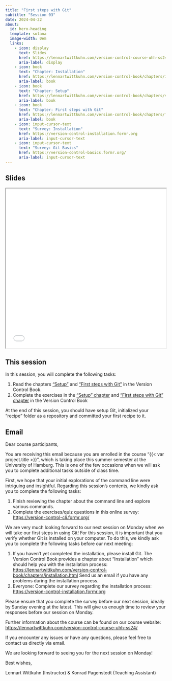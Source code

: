 ```yaml
---
title: "First steps with Git"
subtitle: "Session 03"
date: 2024-04-22
about:
  id: hero-heading
  template: solana
  image-width: 0em
  links:
    - icon: display
      text: Slides
      href: https://lennartwittkuhn.com/version-control-course-uhh-ss24/sessions/slides_session03.html
      aria-label: display
    - icon: book
      text: "Chapter: Installation"
      href: https://lennartwittkuhn.com/version-control-book/chapters/installation.html
      aria-label: book
    - icon: book
      text: "Chapter: Setup"
      href: https://lennartwittkuhn.com/version-control-book/chapters/setup.html
      aria-label: book
    - icon: book
      text: "Chapter: First steps with Git"
      href: https://lennartwittkuhn.com/version-control-book/chapters/first-steps-git.html
      aria-label: book
    - icon: input-cursor-text
      text: "Survey: Installation"
      href: https://version-control-installation.formr.org
      aria-label: input-cursor-text
    - icon: input-cursor-text
      text: "Survey: Git Basics"
      href: https://version-control-basics.formr.org/
      aria-label: input-cursor-text
---
```


::: {#hero-heading}
:::

## Slides

```{=html}
<iframe width="100%" height=500 src="slides_session03.html"></iframe>
```

## This session

In this session, you will complete the following tasks:

1.  Read the chapters ["Setup"](https://lennartwittkuhn.com/version-control-book/chapters/setup.html) and ["First steps with Git"](https://lennartwittkuhn.com/version-control-book/chapters/first-steps-git.html) in the Version Control Book.
1. Complete the exercises in the ["Setup" chapter](https://lennartwittkuhn.com/version-control-book/chapters/setup.html) and ["First steps with Git" chapter](https://lennartwittkuhn.com/version-control-book/chapters/first-steps-git.html) in the Version Control Book

At the end of this session, you should have setup Git, initialized your "recipe" folder as a repository and committed your first recipe to it.

## Email

Dear course participants,

You are receiving this email because you are enrolled in the course "{{< var project.title >}}", which is taking place this summer semester at the University of Hamburg.
This is one of the few occasions when we will ask you to complete additional tasks outside of class time.

First, we hope that your initial explorations of the command line were intriguing and insightful.
Regarding this session's contents, we kindly ask you to complete the following tasks:

1. Finish reviewing the chapter about the command line and explore various commands.
1. Complete the exercises/quiz questions in this online survey: <https://version-control-cli.formr.org/>

We are very much looking forward to our next session on Monday when we will take our first steps in using Git!
For this session, it is important that you verify whether Git is installed on your computer.
To do this, we kindly ask you to complete the following tasks before our next meeting:

1. If you haven't yet completed the installation, please install Git.
The Version Control Book provides a chapter about "Installation" which should help you with the installation process: <https://lennartwittkuhn.com/version-control-book/chapters/installation.html>
Send us an email if you have any problems during the installation process.
1. Everyone: Complete our survey regarding the installation process: <https://version-control-installation.formr.org>

Please ensure that you complete the survey before our next session, ideally by Sunday evening at the latest.
This will give us enough time to review your responses before our session on Monday.

Further information about the course can be found on our course website: <https://lennartwittkuhn.com/version-control-course-uhh-ss24/>

If you encounter any issues or have any questions, please feel free to contact us directly via email.

We are looking forward to seeing you for the next session on Monday!

Best wishes,

Lennart Wittkuhn (Instructor) & Konrad Pagenstedt (Teaching Assistant)